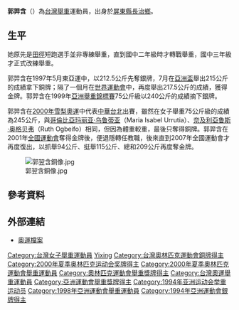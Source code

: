 {{noteTA
|G1=地名
}}
{{Infobox sportsperson
| headercolor    = #808080
| name           = 郭羿含
| image          = 
| imagesize      = 
| caption        =
| birthname      = 郭羿含
| fullname       = 郭羿含
| nickname       = 
| nationality    = {{ROC}}
| residence      = {{ROC}}
| birthdate      = 1975年6月2日
| birthplace     = {{TWN}}
| height         = 
| weight         = 
| website        = 
| country        = {{ROC-TWN}}
| sport          = 女子[[举重|举重]]
| collegeteam    = 
| club           =
| team           =
| turnedpro      =
| coach          =
| retired        = 2007年
| coaching       =
| worlds         =
| regionals      =
| nationals      = 金牌（2001年、2007年）
| olympics       = 銅牌（2000年）
| paralympics    =
| highestranking =
| pb             =
| medaltemplates = 
{{MedalSport|女子[[舉重|舉重]]}}
{{MedalCountry | {{TPE}} }}
{{MedalCompetition|夏季奧林匹克運動會}}
{{MedalBronze|[[2000年夏季奧林匹克運動會|2000 雪梨]]|[[2000年夏季奧林匹克運動會舉重比賽|75公斤級]]}}
{{MedalCompetition|世界運動會}}
{{MedalGold | [[1997年世界運動會|1997 拉赫蒂]] | [[1997年世界運動會舉重比賽|75公斤級]]}}
{{MedalCompetition|亞洲舉重錦標賽}}
{{MedalSilver | [[1999年亞洲舉重錦標賽|1999 武漢]] | [[1999年亞洲舉重錦標賽|75公斤級]]}}
| show-medals = yes
}}

'''郭羿含'''（{{bd|1975年|6月2日|catIdx=Kuo Yi-Hang}}）為[[台灣|台灣]][[舉重|舉重]]運動員，出身於[[屏東縣|屏東縣]][[長治鄉|長治鄉]]。

==生平==
她原先是[[田徑|田徑]]短跑選手並非專練舉重，直到國中二年級時才轉戰舉重，國中三年級才正式改練舉重。

郭羿含在1997年5月東亞運中，以212.5公斤先奪銀牌，7月在[[亞洲盃|亞洲盃]]舉出215公斤的成績拿下銅牌；隔了一個月在[[世界運動會|世界運動會]]中，再度舉出217.5公斤的成績，獲得金牌。郭羿含在1999年[[亞洲舉重錦標賽|亞洲舉重錦標賽]]75公斤級以240公斤的成績摘下銀牌。

郭羿含在[[2000年夏季奧林匹克運動會|2000年雪梨奧運]]中代表[[中華台北|中華台北]]出賽，雖然在女子舉重75公斤級的成績為245公斤，與[[哥倫比亞|哥倫比亞]][[玛丽亚·乌鲁蒂亚|玛丽亚·乌鲁蒂亚]]（Maria Isabel Urrutia）、[[奈及利亞|奈及利亞]][[鲁斯·奥格贝弗|鲁斯·奥格贝弗]]（Ruth Ogbeifo）相同，但因為體重較重，最後只奪得銅牌。郭羿含在2001年[[全國運動會|全國運動會]]奪得金牌後，便退隱轉任教職，後來直到2007年全國運動會才再度復出，以抓舉94公斤、挺舉115公斤、總和209公斤再度奪金牌。

[[File:郭翌含銅像.jpg|thumb]]

==參考資料==
{{reflist}}

==外部連結==
*[http://www.databaseolympics.com/players/playerpage.htm?ilkid=KUOYIH01 奧運檔案] {{Wayback|url=http://www.databaseolympics.com/players/playerpage.htm?ilkid=KUOYIH01 |date=20070220104927 }}

{{DEFAULTSORT:Kuo, Yi-Hang}}
[[Category:台灣女子舉重運動員|Category:台灣女子舉重運動員]]
[[Category:郭姓|Yixing]]
[[Category:台灣奧林匹克運動會銅牌得主|Category:台灣奧林匹克運動會銅牌得主]]
[[Category:2000年夏季奥林匹克运动会奖牌得主|Category:2000年夏季奥林匹克运动会奖牌得主]]
[[Category:2000年夏季奧林匹克運動會舉重運動員|Category:2000年夏季奧林匹克運動會舉重運動員]]
[[Category:奧林匹克運動會舉重獎牌得主|Category:奧林匹克運動會舉重獎牌得主]]
[[Category:台灣奧運舉重運動員|Category:台灣奧運舉重運動員]]
[[Category:亞洲運動會舉重獎牌得主|Category:亞洲運動會舉重獎牌得主]]
[[Category:1994年亚洲运动会举重运动员|Category:1994年亚洲运动会举重运动员]]
[[Category:1998年亞洲運動會舉重運動員|Category:1998年亞洲運動會舉重運動員]]
[[Category:1994年亞洲運動會銀牌得主|Category:1994年亞洲運動會銀牌得主]]